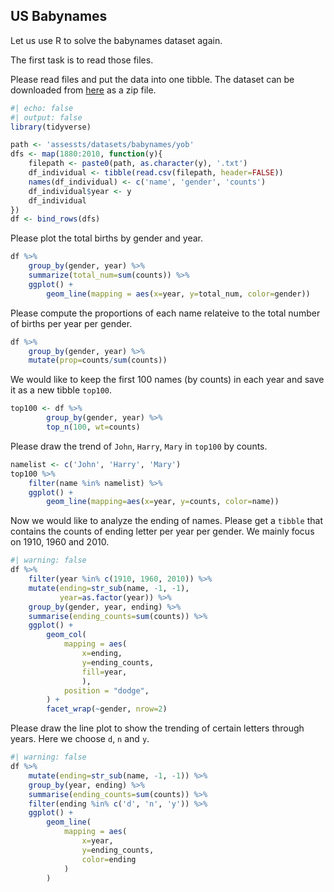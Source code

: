 
## US Babynames

Let us use R to solve the babynames dataset again. 

The first task is to read those files.


::: {#exm-}
Please read files and put the data into one tibble. The dataset can be downloaded from [here](assests/datasets/babynames.zip) as a zip file.

```r
#| echo: false
#| output: false
library(tidyverse)
```

::: {.callout-tip collapse="true"}


```r
path <- 'assessts/datasets/babynames/yob'
dfs <- map(1880:2010, function(y){
    filepath <- paste0(path, as.character(y), '.txt')
    df_individual <- tibble(read.csv(filepath, header=FALSE))
    names(df_individual) <- c('name', 'gender', 'counts')
    df_individual$year <- y
    df_individual
})
df <- bind_rows(dfs)
```
:::
:::



::: {#exm-}
Please plot the total births by gender and year.

::: {.callout-tip collapse="true"}

```r
df %>% 
    group_by(gender, year) %>% 
    summarize(total_num=sum(counts)) %>% 
    ggplot() +
        geom_line(mapping = aes(x=year, y=total_num, color=gender))

```

:::

:::


::: {#exm-}
Please compute the proportions of each name relateive to the total number of births per year per gender. 

::: {.callout-tip collapse='true'}

```r
df %>% 
    group_by(gender, year) %>% 
    mutate(prop=counts/sum(counts))
```

:::
:::



::: {#exm-}
We would like to keep the first 100 names (by counts) in each year and save it as a new tibble `top100`.

::: {.callout-tip collapse="true"}

```r
top100 <- df %>% 
        group_by(gender, year) %>% 
        top_n(100, wt=counts)
```

:::
:::


::: {#exm-}
Please draw the trend of `John`, `Harry`, `Mary` in `top100` by counts.

::: {.callout-tip collapse="true"}

```r
namelist <- c('John', 'Harry', 'Mary')
top100 %>% 
    filter(name %in% namelist) %>% 
    ggplot() +
        geom_line(mapping=aes(x=year, y=counts, color=name))
```

:::
:::


::: {#exm-}
Now we would like to analyze the ending of names. Please get a `tibble` that contains the counts of ending letter per year per gender. We mainly focus on 1910, 1960 and 2010.

::: {.callout-tip collapse="true"}

```r
#| warning: false
df %>% 
    filter(year %in% c(1910, 1960, 2010)) %>% 
    mutate(ending=str_sub(name, -1, -1), 
           year=as.factor(year)) %>% 
    group_by(gender, year, ending) %>% 
    summarise(ending_counts=sum(counts)) %>% 
    ggplot() +
        geom_col(
            mapping = aes(
                x=ending, 
                y=ending_counts, 
                fill=year,
                ), 
            position = "dodge",
        ) +
        facet_wrap(~gender, nrow=2)
```

:::
:::


::: {#exm-}
Please draw the line plot to show the trending of certain letters through years. Here we choose `d`, `n` and `y`.



::: {.callout-tip collapse="true"}

```r
#| warning: false
df %>% 
    mutate(ending=str_sub(name, -1, -1)) %>% 
    group_by(year, ending) %>% 
    summarise(ending_counts=sum(counts)) %>% 
    filter(ending %in% c('d', 'n', 'y')) %>% 
    ggplot() +
        geom_line(
            mapping = aes(
                x=year, 
                y=ending_counts, 
                color=ending
            )
        )
```

:::
:::